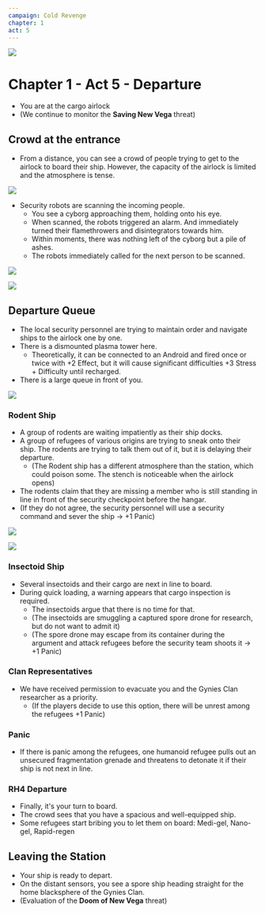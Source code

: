 ```yaml
---
campaign: Cold Revenge
chapter: 1
act: 5
---
```



![](/LP/ScrattCZ_sci-fi_mercenaries_and_civilians_evacuating_a_casino_s_d0e45988-8940-4d77-b448-d0dcc36de800.png)

# Chapter 1 - Act 5 - Departure

<Player url="https://youtu.be/Vb-jZDiGrDo?t=0" controls height={100} />

-   You are at the cargo airlock
-   (We continue to monitor the **Saving New Vega** threat)

## Crowd at the entrance

-   From a distance, you can see a crowd of people trying to get to the airlock to board their ship. However, the capacity of the airlock is limited and the atmosphere is tense.

![](/LP/ScrattCZ_two_sci-fi_crowds_of_angry_humanoids_shouting_at_each__70560736-bf42-4734-a7e3-f55f7450352b.png)

-   Security robots are scanning the incoming people.
    -   You see a cyborg approaching them, holding onto his eye.
    -   When scanned, the robots triggered an alarm. And immediately turned their flamethrowers and disintegrators towards him.
    -   Within moments, there was nothing left of the cyborg but a pile of ashes.
    -   The robots immediately called for the next person to be scanned.

![](/LP/maps/New_Vega_Cargo_Airlock.jpg)

<List>
    <Actor
        name="Security Robots"
        size="Bridge"
        className="not-prose drop-shadow-md print:drop-shadow-none"
        imageUri="/LP/ScrattCZ_two_sci-fi_crowds_of_angry_humanoids_shouting_at_each__70560736-bf42-4734-a7e3-f55f7450352b.png"
        imagePosition="center 30%"
        notes="Action: Scanning - +1 Effect against anything in the zone until the end of the conflict. Flamethrower - 1x&nbsp;Injury, +1&nbsp;Heat, Disintegrator 2x/1x&nbsp;Injury. Resistant to shooting and melee attacks."
    />
    <Actor
        size="Bridge"
        imageUri="/LP/ScrattCZ_croud_of_sci-fi_floral_zombies_invading_a_futuristic_c_ec55d41e-04de-4a50-b3a5-7691310dda21.png"
        imagePosition="center top"
        className="not-prose drop-shadow-md print:drop-shadow-none print:filter-none"
        name="Endless Crowd of Spore Drones"
        notes="Lashing Attack: 1x Injury; Infection: if Defense fails -> Spore Infection"
    />
    <Clock
        className="not-prose drop-shadow-md print:drop-shadow-none"
        size="Bridge"
        title="Suspicion of Security Robots"
        current={0}
        total={4}
        threat="Gunfire"
        reward="Access to the airlock"
    />
    <Clock
        className="not-prose drop-shadow-md print:drop-shadow-none"
        size="Bridge"
        title="Disabling the Security Robots"
        current={0}
        total={8}
        threat="Saving New Vega -1"
        reward="1x Disintegrator, 1x Flamethrower Arm"
    />
    <Clock
        className="not-prose drop-shadow-md print:drop-shadow-none"
        size="Bridge"
        title="Gathering of the Spore Drone Crowd"
        current={0}
        total={8}
        threat="Spore Drone Crowd Attacks"
    />
    <Clock
        className="not-prose drop-shadow-md print:drop-shadow-none"
        size="Bridge"
        title="Panic"
        current={0}
        total={6}
        threat="Everyone +1 Stress"
        reward="Saving New Vega +1"
    />
    <Asset
        icon="/LP/icons/flamethrower-arm.jpg"
        title="Flamethrower Arm"
        effect="1x&nbsp;Injury, +1&nbsp;Heat to all in the zone. +1&nbsp;Doom when installed (+1&nbsp;Heat when used, +2&nbsp;Injury when uninstalled)"
        className="drop-shadow-md print:drop-shadow-none"
    />
    <Asset
        icon="/LP/icons/rifle-3.png"
        title="Disintegrator"
        effect="+1 Effect against organic targets"
        className="drop-shadow-md print:drop-shadow-none"
    />
    <Effect
        icon="/LP/icons/spore-infection-2.png"
        title="Spore Infection"
        effect="+1&nbsp;Doom"
        className="drop-shadow-md print:drop-shadow-none"
    />

</List>

![](/LP/ScrattCZ_two_crowds_of_angry_space-station_citizens_shouting_at_574f7a8a-b97f-44dd-a05d-891626c38e43.png)

## Departure Queue

-   The local security personnel are trying to maintain order and navigate ships to the airlock one by one.
-   There is a dismounted plasma tower here.
    -   Theoretically, it can be connected to an Android and fired once or twice with +2 Effect, but it will cause significant difficulties +3 Stress + Difficulty until recharged.
-   There is a large queue in front of you.

![](/LP/rat_man.jpg)

### Rodent Ship

-   A group of rodents are waiting impatiently as their ship docks.
-   A group of refugees of various origins are trying to sneak onto their ship. The rodents are trying to talk them out of it, but it is delaying their departure.
    -   (The Rodent ship has a different atmosphere than the station, which could poison some. The stench is noticeable when the airlock opens)
-   The rodents claim that they are missing a member who is still standing in line in front of the security checkpoint before the hangar.
-   (If they do not agree, the security personnel will use a security command and sever the ship -> +1 Panic)

![](/LP/ScrattCZ_several_sci-fi_insectoid_aliens_367f922c-6a98-45ef-acf0-c311f562483e.png)

![](/LP/insectoid.jpg)

### Insectoid Ship

-   Several insectoids and their cargo are next in line to board.
-   During quick loading, a warning appears that cargo inspection is required.
    -   The insectoids argue that there is no time for that.
    -   (The insectoids are smuggling a captured spore drone for research, but do not want to admit it)
    -   (The spore drone may escape from its container during the argument and attack refugees before the security team shoots it -> +1 Panic)

### Clan Representatives

-   We have received permission to evacuate you and the Gynies Clan researcher as a priority.
    -   (If the players decide to use this option, there will be unrest among the refugees +1 Panic)

### Panic

-   If there is panic among the refugees, one humanoid refugee pulls out an unsecured fragmentation grenade and threatens to detonate it if their ship is not next in line.

### RH4 Departure

-   Finally, it's your turn to board.
-   The crowd sees that you have a spacious and well-equipped ship.
-   Some refugees start bribing you to let them on board: Medi-gel, Nano-gel, Rapid-regen

<List>
    <Asset
        title="Medi-gel"
        icon="/LP/icons/injection.png"
        effect="repairs organic damage"
        className="drop-shadow-md print:drop-shadow-none"
    />
    <Asset
        title="Nano-gel"
        icon="/LP/icons/tube.png"
        effect="repairs mechanical damage"
        className="drop-shadow-md print:drop-shadow-none"
    />
    <Asset
        title="Rapid-regen"
        icon="/LP/icons/syringe-2.png"
        effect="Instantly heals all organic injuries. Tissue may mutate (+1&nbsp;Doom)"
        className="drop-shadow-md print:drop-shadow-none"
    />
    <Asset
        title="Lepidlonate"
        icon="/LP/icons/bag.png"
        effect="grenade that seals everything in the area for 1 round"
        className="drop-shadow-md print:drop-shadow-none"
    />
    <Asset
        title="EMP grenade"
        icon="/LP/icons/capsule.png"
        effect="grenade that disables all electronics in the area for 1 round"
        className="drop-shadow-md print:drop-shadow-none"
    />
</List>

## Leaving the Station

-   Your ship is ready to depart.
-   On the distant sensors, you see a spore ship heading straight for the home blacksphere of the Gynies Clan.
-   (Evaluation of the **Doom of New Vega** threat)
